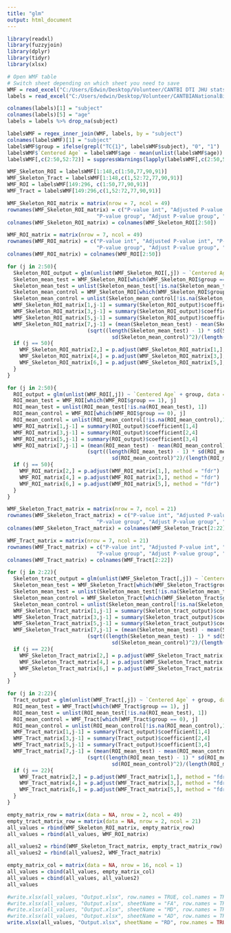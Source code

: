 ---
title: "glm"
output: html_document
---

```{r, include=FALSE}

library(readxl)
library(fuzzyjoin)
library(dplyr)
library(tidyr)
library(xlsx)

# Open WMF table
# Switch sheet depending on which sheet you need to save
WMF = read_excel("C:/Users/Edwin/Desktop/Volunteer/CANTBI DTI JHU stats.xlsx", sheet = "RD", skip = 1, col_names = TRUE)
labels = read_excel("C:/Users/edwin/Desktop/Volunteer/CANTBIANationalBioba_DATA_LABELS_2020-01-13_0952.xlsx")

colnames(labels)[1] = "subject"
colnames(labels)[5] = "age"
labels = labels %>% drop_na(subject)

labelsWMF = regex_inner_join(WMF, labels, by = "subject")
colnames(labelsWMF)[1] = "subject"
labelsWMF$group = ifelse(grepl("TC{1}", labelsWMF$subject), "0", "1")
labelsWMF$`Centered Age` = labelsWMF$age - mean(unlist(labelsWMF$age))
labelsWMF[,c(2:50,52:72)] = suppressWarnings(lapply(labelsWMF[,c(2:50,52:72)], function(x) as.double(as.character(x))))

WMF_Skeleton_ROI = labelsWMF[1:148,c(1:50,77,90,91)]
WMF_Skeleton_Tract = labelsWMF[1:148,c(1,52:72,77,90,91)]
WMF_ROI = labelsWMF[149:296, c(1:50,77,90,91)]
WMF_Tract = labelsWMF[149:296,c(1,52:72,77,90,91)]

WMF_Skeleton_ROI_matrix = matrix(nrow = 7, ncol = 49)
rownames(WMF_Skeleton_ROI_matrix) = c("P-value int", "Adjusted P-value int", "P-value age", "Adjusted P-value age",
                             "P-value group", "Adjust P-value group", "Effect size")
colnames(WMF_Skeleton_ROI_matrix) = colnames(WMF_Skeleton_ROI[2:50])

WMF_ROI_matrix = matrix(nrow = 7, ncol = 49)
rownames(WMF_ROI_matrix) = c("P-value int", "Adjusted P-value int", "P-value age", "Adjusted P-value age",
                             "P-value group", "Adjust P-value group", "Effect size")
colnames(WMF_ROI_matrix) = colnames(WMF_ROI[2:50])

for (j in 2:50){
  Skeleton_ROI_output = glm(unlist(WMF_Skeleton_ROI[,j]) ~ `Centered Age` + group, data = WMF_Skeleton_ROI)
  Skeleton_mean_test = WMF_Skeleton_ROI[which(WMF_Skeleton_ROI$group == 1), j]
  Skeleton_mean_test = unlist(Skeleton_mean_test[!is.na(Skeleton_mean_test),1])
  Skeleton_mean_control = WMF_Skeleton_ROI[which(WMF_Skeleton_ROI$group == 0), j]
  Skeleton_mean_control = unlist(Skeleton_mean_control[!is.na(Skeleton_mean_control),1])
  WMF_Skeleton_ROI_matrix[1,j-1] = summary(Skeleton_ROI_output)$coefficient[1,4]
  WMF_Skeleton_ROI_matrix[3,j-1] = summary(Skeleton_ROI_output)$coefficient[2,4]
  WMF_Skeleton_ROI_matrix[5,j-1] = summary(Skeleton_ROI_output)$coefficient[3,4]
  WMF_Skeleton_ROI_matrix[7,j-1] = (mean(Skeleton_mean_test) - mean(Skeleton_mean_control))/
                          (sqrt((length(Skeleton_mean_test) - 1) * sd(Skeleton_mean_test)^2 + (length(Skeleton_mean_control) - 1) * 
                                  sd(Skeleton_mean_control)^2)/(length(Skeleton_mean_test) + length(Skeleton_mean_control) -2))
  if (j == 50){
    WMF_Skeleton_ROI_matrix[2,] = p.adjust(WMF_Skeleton_ROI_matrix[1,], method = "fdr")
    WMF_Skeleton_ROI_matrix[4,] = p.adjust(WMF_Skeleton_ROI_matrix[3,], method = "fdr")
    WMF_Skeleton_ROI_matrix[6,] = p.adjust(WMF_Skeleton_ROI_matrix[5,], method = "fdr")
  }
}

for (j in 2:50){
  ROI_output = glm(unlist(WMF_ROI[,j]) ~ `Centered Age` + group, data = WMF_ROI)
  ROI_mean_test = WMF_ROI[which(WMF_ROI$group == 1), j]
  ROI_mean_test = unlist(ROI_mean_test[!is.na(ROI_mean_test), 1])
  ROI_mean_control = WMF_ROI[which(WMF_ROI$group == 0), j]
  ROI_mean_control = unlist(ROI_mean_control[!is.na(ROI_mean_control),1])
  WMF_ROI_matrix[1,j-1] = summary(ROI_output)$coefficient[1,4]
  WMF_ROI_matrix[3,j-1] = summary(ROI_output)$coefficient[2,4]
  WMF_ROI_matrix[5,j-1] = summary(ROI_output)$coefficient[3,4]
  WMF_ROI_matrix[7,j-1] = (mean(ROI_mean_test) - mean(ROI_mean_control))/
                          (sqrt((length(ROI_mean_test) - 1) * sd(ROI_mean_test)^2 + (length(ROI_mean_control) - 1) * 
                                  sd(ROI_mean_control)^2)/(length(ROI_mean_test) + length(ROI_mean_control) -2))
  if (j == 50){
    WMF_ROI_matrix[2,] = p.adjust(WMF_ROI_matrix[1,], method = "fdr")
    WMF_ROI_matrix[4,] = p.adjust(WMF_ROI_matrix[3,], method = "fdr")
    WMF_ROI_matrix[6,] = p.adjust(WMF_ROI_matrix[5,], method = "fdr")
  }
}

WMF_Skeleton_Tract_matrix = matrix(nrow = 7, ncol = 21)
rownames(WMF_Skeleton_Tract_matrix) = c("P-value int", "Adjusted P-value int", "P-value age", "Adjusted P-value age",
                             "P-value group", "Adjust P-value group", "Effect size")
colnames(WMF_Skeleton_Tract_matrix) = colnames(WMF_Skeleton_Tract[2:22])

WMF_Tract_matrix = matrix(nrow = 7, ncol = 21)
rownames(WMF_Tract_matrix) = c("P-value int", "Adjusted P-value int", "P-value age", "Adjusted P-value age",
                             "P-value group", "Adjust P-value group", "Effect size")
colnames(WMF_Tract_matrix) = colnames(WMF_Tract[2:22])

for (j in 2:22){
  Skeleton_tract_output = glm(unlist(WMF_Skeleton_Tract[,j]) ~ `Centered Age` + group, data = WMF_Skeleton_Tract)
  Skeleton_mean_test = WMF_Skeleton_Tract[which(WMF_Skeleton_Tract$group == 1), j]
  Skeleton_mean_test = unlist(Skeleton_mean_test[!is.na(Skeleton_mean_test),1])
  Skeleton_mean_control = WMF_Skeleton_Tract[which(WMF_Skeleton_Tract$group == 0), j]
  Skeleton_mean_control = unlist(Skeleton_mean_control[!is.na(Skeleton_mean_control),1])
  WMF_Skeleton_Tract_matrix[1,j-1] = summary(Skeleton_tract_output)$coefficient[1,4]
  WMF_Skeleton_Tract_matrix[3,j-1] = summary(Skeleton_tract_output)$coefficient[2,4]
  WMF_Skeleton_Tract_matrix[5,j-1] = summary(Skeleton_tract_output)$coefficient[3,4]
  WMF_Skeleton_Tract_matrix[7,j-1] = (mean(Skeleton_mean_test) - mean(Skeleton_mean_control))/
                          (sqrt((length(Skeleton_mean_test) - 1) * sd(Skeleton_mean_test)^2 + (length(Skeleton_mean_control) - 1) * 
                                  sd(Skeleton_mean_control)^2)/(length(Skeleton_mean_test) + length(Skeleton_mean_control) -2))
  if (j == 22){
    WMF_Skeleton_Tract_matrix[2,] = p.adjust(WMF_Skeleton_Tract_matrix[1,], method = "fdr")
    WMF_Skeleton_Tract_matrix[4,] = p.adjust(WMF_Skeleton_Tract_matrix[3,], method = "fdr")
    WMF_Skeleton_Tract_matrix[6,] = p.adjust(WMF_Skeleton_Tract_matrix[5,], method = "fdr")
  }
}

for (j in 2:22){
  Tract_output = glm(unlist(WMF_Tract[,j]) ~ `Centered Age` + group, data = WMF_Tract)
  ROI_mean_test = WMF_Tract[which(WMF_Tract$group == 1), j]
  ROI_mean_test = unlist(ROI_mean_test[!is.na(ROI_mean_test), 1])
  ROI_mean_control = WMF_Tract[which(WMF_Tract$group == 0), j]
  ROI_mean_control = unlist(ROI_mean_control[!is.na(ROI_mean_control),1])
  WMF_Tract_matrix[1,j-1] = summary(Tract_output)$coefficient[1,4]
  WMF_Tract_matrix[3,j-1] = summary(Tract_output)$coefficient[2,4]
  WMF_Tract_matrix[5,j-1] = summary(Tract_output)$coefficient[3,4]
  WMF_Tract_matrix[7,j-1] = (mean(ROI_mean_test) - mean(ROI_mean_control))/
                          (sqrt((length(ROI_mean_test) - 1) * sd(ROI_mean_test)^2 + (length(ROI_mean_control) - 1) * 
                                  sd(ROI_mean_control)^2)/(length(ROI_mean_test) + length(ROI_mean_control) -2))
  if (j == 22){
    WMF_Tract_matrix[2,] = p.adjust(WMF_Tract_matrix[1,], method = "fdr")
    WMF_Tract_matrix[4,] = p.adjust(WMF_Tract_matrix[3,], method = "fdr")
    WMF_Tract_matrix[6,] = p.adjust(WMF_Tract_matrix[5,], method = "fdr")
  }
}

empty_matrix_row = matrix(data = NA, nrow = 2, ncol = 49)
empty_tract_matrix_row = matrix(data = NA, nrow = 2, ncol = 21)
all_values = rbind(WMF_Skeleton_ROI_matrix, empty_matrix_row)
all_values = rbind(all_values, WMF_ROI_matrix)

all_values2 = rbind(WMF_Skeleton_Tract_matrix, empty_tract_matrix_row)
all_values2 = rbind(all_values2, WMF_Tract_matrix)

empty_matrix_col = matrix(data = NA, nrow = 16, ncol = 1)
all_values = cbind(all_values, empty_matrix_col)
all_values = cbind(all_values, all_values2)
all_values

#write.xlsx(all_values, "Output.xlsx", row.names = TRUE, col.names = TRUE)
#write.xlsx(all_values, "Output.xlsx", sheetName = "FA", row.names = TRUE, col.names = TRUE, append = TRUE)
#write.xlsx(all_values, "Output.xlsx", sheetName = "MD", row.names = TRUE, col.names = TRUE, append = TRUE)
#write.xlsx(all_values, "Output.xlsx", sheetName = "AD", row.names = TRUE, col.names = TRUE, append = TRUE)
write.xlsx(all_values, "Output.xlsx", sheetName = "RD", row.names = TRUE, col.names = TRUE, append = TRUE)
```

